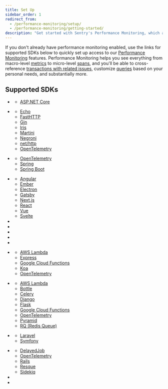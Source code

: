 ```yaml
---
title: Set Up
sidebar_order: 1
redirect_from:
  - /performance-monitoring/setup/
  - /performance-monitoring/getting-started/
description: "Get started with Sentry's Performance Monitoring, which allows you to see macro-level metrics to micro-level spans, cross-reference transactions with related issues, and customize queries."
---
```


If you don't already have performance monitoring enabled, use the links for supported SDKs below to quickly set up access to our [Performance Monitoring](/product/performance/) features. Performance Monitoring helps you see everything from macro-level [metrics](/product/performance/metrics/) to micro-level [spans](/product/performance/event-detail/), and you'll be able to cross-reference [transactions with related issues](/product/performance/transaction-summary/), customize [queries](/product/discover-queries/query-builder/) based on your personal needs, and substantially more.

## Supported SDKs

- <PlatformLinkWithLogo platform="dotnet" url="/platforms/dotnet/performance"/>

  - [ASP.NET Core](/platforms/dotnet/guides/aspnetcore/performance)

- <PlatformLinkWithLogo platform="go" url="/platforms/go/performance"/>

  - [Echo](/platforms/go/guides/echo/performance/)
  - [FastHTTP](/platforms/go/guides/fasthttp/performance/)
  - [Gin](/platforms/go/guides/gin/performance/)
  - [Iris](/platforms/go/guides/iris/performance/)
  - [Martini](/platforms/go/guides/martini/performance/)
  - [Negroni](/platforms/go/guides/negroni/performance/)
  - [net/http](/platforms/go/guides/http/performance/)
  - [OpenTelemetry](/platforms/go/performance/instrumentation/opentelemetry/)

- <PlatformLinkWithLogo platform="java" label="Java/Kotlin/JVM" url="/platforms/java/performance"/>

  - [OpenTelemetry](/platforms/java/performance/instrumentation/opentelemetry/)
  - [Spring](/platforms/java/guides/spring/performance/)
  - [Spring Boot](/platforms/java/guides/spring-boot/performance/)


- <PlatformLinkWithLogo platform="javascript" label="JavaScript" url="/platforms/javascript/performance"/>

  - [Angular](/platforms/javascript/guides/angular/performance/)
  - [Ember](/platforms/javascript/guides/ember/performance/)
  - [Electron](/platforms/javascript/guides/electron/performance/)
  - [Gatsby](/platforms/javascript/guides/gatsby/performance/)
  - [Next.js](/platforms/javascript/guides/nextjs/performance/)
  - [React](/platforms/javascript/guides/react/performance/)
  - [Vue](/platforms/javascript/guides/vue/performance/)
  - [Svelte](/platforms/javascript/guides/svelte/performance/)

- <PlatformLinkWithLogo platform="android" url="/platforms/android/performance"/>

- <PlatformLinkWithLogo platform="react-native" url="/platforms/react-native/performance"/>

- <PlatformLinkWithLogo platform="apple" label="iOS" url="/platforms/apple/guides/ios/performance/"/>

- <PlatformLinkWithLogo platform="flutter" url="/platforms/flutter/performance"/>

- <PlatformLinkWithLogo platform="native" url="/platforms/native/performance"/>

- <PlatformLinkWithLogo platform="node" url="/platforms/node/performance"/>

  - [AWS Lambda](/platforms/node/guides/aws-lambda/)
  - [Express](/platforms/node/guides/express/#monitor-performance)
  - [Google Cloud Functions](/platforms/node/guides/gcp-functions/)
  - [Koa](/platforms/node/guides/koa/#monitor-performance)
  - [OpenTelemetry](/platforms/node/performance/instrumentation/opentelemetry/)

- <PlatformLinkWithLogo platform="python" url="/platforms/python/performance"/>

  - [AWS Lambda](/platforms/python/guides/aws-lambda/performance/)
  - [Bottle](/platforms/python/guides/bottle/performance/)
  - [Celery](/platforms/python/guides/celery/performance/)
  - [Django](/platforms/python/guides/django/performance/)
  - [Flask](/platforms/python/guides/flask/performance/)
  - [Google Cloud Functions](/platforms/python/guides/gcp-functions/)
  - [OpenTelemetry](/platforms/python/performance/instrumentation/opentelemetry/)
  - [Pyramid](/platforms/python/guides/pyramid/performance/)
  - [RQ (Redis Queue)](/platforms/python/guides/rq/performance/)

- <PlatformLinkWithLogo platform="php" url="/platforms/php/performance"/>

  - [Laravel](/platforms/php/guides/laravel/performance/)
  - [Symfony](/platforms/php/guides/symfony/performance/)

- <PlatformLinkWithLogo platform="ruby" url="/platforms/ruby/performance"/>

  - [DelayedJob](/platforms/ruby/guides/delayed_job/performance/)
  - [OpenTelemetry](/platforms/ruby/performance/instrumentation/opentelemetry/)
  - [Rails](/platforms/ruby/guides/rails/)
  - [Resque](/platforms/ruby/guides/resque/performance)
  - [Sidekiq](/platforms/ruby/guides/sidekiq/performance)

- <PlatformLinkWithLogo platform="rust" url="/platforms/rust/performance"/>

- <PlatformLinkWithLogo platform="unity" url="/platforms/unity/performance"/>
